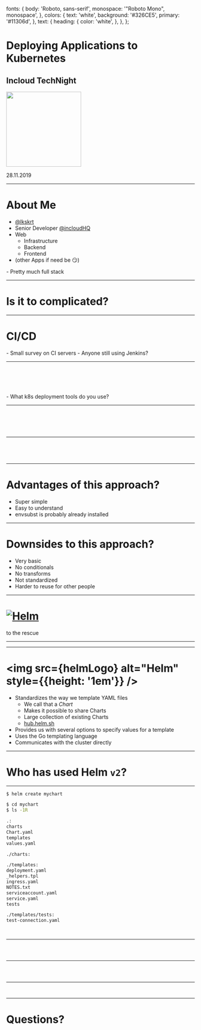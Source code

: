 

  fonts: {
    body: 'Roboto, sans-serif',
    monospace: '"Roboto Mono", monospace',
  },
  colors: {
    text: 'white',
    background: '#326CE5',
    primary: '#11306d',
  },
  text: {
    heading: {
      color: 'white',
    },
  },
};

# Deploying Applications to Kubernetes

## Incloud TechNight

<img src="/images/talks/k8s-deploy/kube-cloud.png" width="200" />

28.11.2019

---

# About Me

- [@lkskrt](https://twitter.com/lkskrt)
- Senior Developer [@incloudHQ](https://twitter.com/incloudHQ)
- Web
  - Infrastructure
  - Backend
  - Frontend
- (other Apps if need be 😏)

<Notes>- Pretty much full stack</Notes>

---

# Is it to complicated?

<PresentationTweet id="1194603542180352000" />

---

# CI/CD

<Notes>
  - Small survey on CI servers
  - Anyone still using Jenkins?
</Notes>

---

<CodeSurfer theme={codeTheme}>

```yaml file="./k8s-deploy/.gitlab-ci.1.1.yaml" title=".gitlab-ci.yml"
```

```diff 1:5 subtitle="Build and push your image"
```

```diff 7:10 subtitle="Do some tests 😉"
```

```diff 12:14 subtitle="Now what?"
```

```yaml file="./k8s-deploy/.gitlab-ci.1.2.yaml" subtitle="Just use kubectl!"
```

</CodeSurfer>

<Notes>
  - What k8s deployment tools do you use?
</Notes>

---

<CodeSurfer theme={codeTheme}>

```yaml file="./k8s-deploy/deployment.1.1.yaml" title="Most basic version"
```

```diff subtitle="Spot a problem?"
```

```diff 19 subtitle="Always implicit latest tag"
```

```yaml file=./k8s-deploy/deployment.1.2.yaml subtitle="We want to deploy a specific version"
```

```yaml file=./k8s-deploy/deployment.1.3.yaml subtitle="We need some sort of templating"
```

</CodeSurfer>

---

<CodeSurfer theme={codeTheme}>

```yaml file="./k8s-deploy/.gitlab-ci.1.2.yaml" title="Adjust .gitlab-ci.yaml"
```

```yaml 1:10 file="./k8s-deploy/.gitlab-ci.2.1.yaml" subtitle="Tag image"
```

```diff 12:15
```

```yaml 12:15 file="./k8s-deploy/.gitlab-ci.2.2.yaml" subtitle="Use envsubst to inject env var in yaml"
```

</CodeSurfer>

---

# Advantages of this approach?

<ul>
  <Appear>
    <li>Super simple</li>
    <li>Easy to understand</li>
    <li>envsubst is probably already installed</li>
  </Appear>
</ul>

---

# Downsides to this approach?

<ul>
  <Appear>
    <li>Very basic</li>
    <li>No conditionals</li>
    <li>No transforms</li>
    <li>Not standardized</li>
    <li>Harder to reuse for other people</li>
  </Appear>
</ul>

---


# <a href="https://www.helm.sh"><img src={helmLogo} alt="Helm" /></a>

to the rescue

---

<PresentationTweet id="1196049121024577537" />

---

# <img src={helmLogo} alt="Helm" style={{height: '1em'}} />

- Standardizes the way we template YAML files
  - We call that a *Chart*
  - Makes it possible to share Charts
  - Large collection of existing Charts
  - [hub.helm.sh](https://hub.helm.sh/)
- Provides us with several options to specify values for a template
- Uses the Go templating language
- Communicates with the cluster directly

---

# Who has used Helm `v2`?

---

<CodeSurfer theme={codeTheme}>

```bash 1 title="Creating a chart"
$ helm create mychart

$ cd mychart
$ ls -1R

.:
charts
Chart.yaml
templates
values.yaml

./charts:

./templates:
deployment.yaml
_helpers.tpl
ingress.yaml
NOTES.txt
serviceaccount.yaml
service.yaml
tests

./templates/tests:
test-connection.yaml
```

```diff 3:4
```

```diff 6:24
```

</CodeSurfer>

---

<CodeSurfer theme={codeTheme}>

```yaml file="./k8s-deploy/mychart/templates/deployment.yaml" title="templates/deployment.yaml"
```

```diff 8
```

```diff 28
```

</CodeSurfer>

---

<CodeSurfer theme={codeTheme}>

```yaml file="./k8s-deploy/mychart/values.yaml" title="values.yaml"
```

```diff 5
```

```diff 7:8
```

</CodeSurfer>

---

<CodeSurfer theme={codeTheme}>

```yaml file="./k8s-deploy/mychart/Chart.yaml" title="Chart.yaml"
```

```diff 19:21
```

</CodeSurfer>

---

# Questions?
